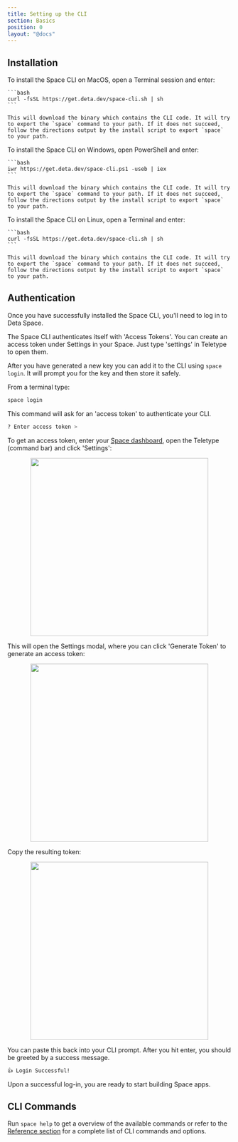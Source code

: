 ```yaml
---
title: Setting up the CLI
section: Basics
position: 0
layout: "@docs"
---
```



## Installation

<OSTabs>
  <Fragment slot="mac">
    To install the Space CLI on MacOS, open a Terminal session and enter:

    ```bash
    curl -fsSL https://get.deta.dev/space-cli.sh | sh
    ```

    This will download the binary which contains the CLI code. It will try to export the `space` command to your path. If it does not succeed, follow the directions output by the install script to export `space` to your path.
  </Fragment>

  <Fragment slot="win">
    To install the Space CLI on Windows, open PowerShell and enter:

    ```bash
    iwr https://get.deta.dev/space-cli.ps1 -useb | iex
    ```

    This will download the binary which contains the CLI code. It will try to export the `space` command to your path. If it does not succeed, follow the directions output by the install script to export `space` to your path.
  </Fragment>
  
  <Fragment slot="linux">
    To install the Space CLI on Linux, open a Terminal and enter:

    ```bash
    curl -fsSL https://get.deta.dev/space-cli.sh | sh
    ```

    This will download the binary which contains the CLI code. It will try to export the `space` command to your path. If it does not succeed, follow the directions output by the install script to export `space` to your path.
  </Fragment>

</OSTabs>


## Authentication

Once you have successfully installed the Space CLI, you'll need to log in to Deta Space.

The Space CLI authenticates itself with 'Access Tokens'. You can create an access token under Settings in your Space. Just type 'settings' in Teletype to open them.

After you have generated a new key you can add it to the CLI using `space login`. It will prompt you for the key and then store it safely.

From a terminal type: 

```bash
space login
```

This command will ask for an 'access token' to authenticate your CLI.

```bash
? Enter access token >
```

To get an access token, enter your [Space dashboard](https://deta.space/), open the Teletype (command bar) and click 'Settings':

<div style="display: flex; width: 100%; justify-content: center;">
<img src="/docs_assets/cli1.png" width="400px" />
</div>

This will open the Settings modal, where you can click 'Generate Token' to generate an access token:

<div style="display: flex; width: 100%; justify-content: center;">
<img src="/docs_assets/cli2.png" width="400px" />
</div>

Copy the resulting token: 

<div style="display: flex; width: 100%; justify-content: center;">
<img src="/docs_assets/cli3.png" width="400px" />
</div>

You can paste this back into your CLI prompt. After you hit enter, you should be greeted by a success message.

```bash
👍 Login Successful!
```

Upon a successful log-in, you are ready to start building Space apps.


## CLI Commands

Run `space help` to get a overview of the available commands or refer to the [Reference section](/docs/en/reference/cli) for a complete list of CLI commands and options.